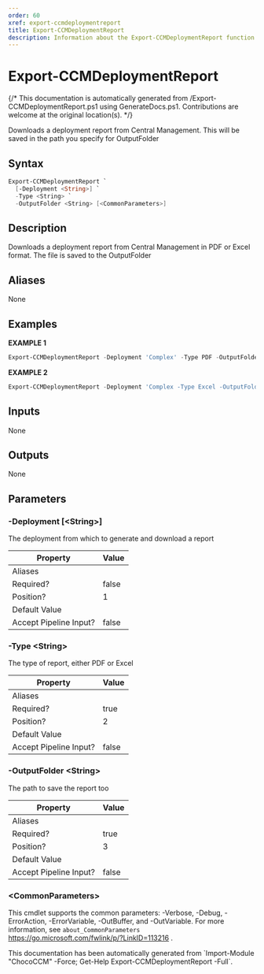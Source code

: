 ```yaml
---
order: 60
xref: export-ccmdeploymentreport
title: Export-CCMDeploymentReport
description: Information about the Export-CCMDeploymentReport function
---
```


# Export-CCMDeploymentReport

{/* This documentation is automatically generated from /Export-CCMDeploymentReport.ps1 using GenerateDocs.ps1. Contributions are welcome at the original location(s). */}

Downloads a deployment report from Central Management. This will be saved in the path you specify for OutputFolder

## Syntax

```powershell
Export-CCMDeploymentReport `
  [-Deployment <String>] `
  -Type <String> `
  -OutputFolder <String> [<CommonParameters>]
```

## Description

Downloads a deployment report from Central Management in PDF or Excel format. The file is saved to the OutputFolder


## Aliases

None

## Examples

 **EXAMPLE 1**

```powershell
Export-CCMDeploymentReport -Deployment 'Complex' -Type PDF -OutputFolder C:\temp\

```

**EXAMPLE 2**

```powershell
Export-CCMDeploymentReport -Deployment 'Complex -Type Excel -OutputFolder C:\CCMReports

```

## Inputs

None

## Outputs

None

## Parameters

###  -Deployment [&lt;String&gt;]
The deployment from which to generate and download a report

Property               | Value
---------------------- | -----
Aliases                |
Required?              | false
Position?              | 1
Default Value          |
Accept Pipeline Input? | false

###  -Type &lt;String&gt;
The type  of report, either PDF or Excel

Property               | Value
---------------------- | -----
Aliases                |
Required?              | true
Position?              | 2
Default Value          |
Accept Pipeline Input? | false

###  -OutputFolder &lt;String&gt;
The path to save the report too

Property               | Value
---------------------- | -----
Aliases                |
Required?              | true
Position?              | 3
Default Value          |
Accept Pipeline Input? | false

### &lt;CommonParameters&gt;

This cmdlet supports the common parameters: -Verbose, -Debug, -ErrorAction, -ErrorVariable, -OutBuffer, and -OutVariable. For more information, see `about_CommonParameters` https://go.microsoft.com/fwlink/p/?LinkID=113216 .



<Xref title="Function Reference" value="chococcm-functions" />

<Callout type="info">
    This documentation has been automatically generated from `Import-Module "ChocoCCM" -Force; Get-Help Export-CCMDeploymentReport -Full`.
</Callout>
